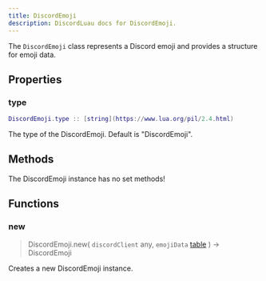 ```yaml
---
title: DiscordEmoji
description: DiscordLuau docs for DiscordEmoji.
---
```

[//]: # (This file was automatically compiled through the Generator luau code under this repository)
[//]: # (if you want to edit the documentation of discord-luau, please write changes)
[//]: # (to the discord-luau repository itself, we extract the comments from discord-luau and translate)
[//]: # (them into markdown files that Nextra can interpret!)

The `DiscordEmoji` class represents a Discord emoji and provides a structure for emoji data.

[//]: # (----- DOCUMENT PROPERTIES ----- )

## Properties

### type

 ```lua
 DiscordEmoji.type :: [string](https://www.lua.org/pil/2.4.html)
```


The type of the DiscordEmoji. Default is "DiscordEmoji".

[//]: # (----- DOCUMENT METHODS ----- )

## Methods

The DiscordEmoji instance has no set methods!

[//]: # (----- DOCUMENT FUNCTIONS ----- )

## Functions

### new

> DiscordEmoji.new( `discordClient` any, `emojiData` [table](https://www.lua.org/pil/2.5.html) ) ->  DiscordEmoji 

Creates a new DiscordEmoji instance.

